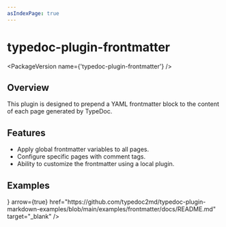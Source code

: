 ```yaml
---
asIndexPage: true
---
```



# typedoc-plugin-frontmatter

<PackageVersion name={'typedoc-plugin-frontmatter'} />

## Overview

This plugin is designed to prepend a YAML frontmatter block to the content of each page generated by TypeDoc.

## Features

- Apply global frontmatter variables to all pages.
- Configure specific pages with comment tags.
- Ability to customize the frontmatter using a local plugin.

## Examples

<Cards num={2}>
  <Cards.Card
    title="View on GitHub"
    icon={<FontAwesomeIcon icon={faGithub} />}
    arrow={true}
    href="https://github.com/typedoc2md/typedoc-plugin-markdown-examples/blob/main/examples/frontmatter/docs/README.md"
    target="_blank"
  />
</Cards>
